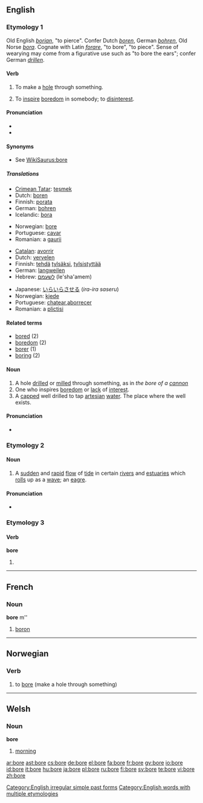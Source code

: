 {{wikipedia}}
==English==

===Etymology 1===
Old English ''[[borian]]'', "to pierce". Confer Dutch ''[[boren]]'', German ''[[bohren]]'', Old Norse ''[[bora]]''. Cognate with Latin ''[[forare]]'', "to bore", "to piece". Sense of wearying may come from a figurative use such as "to bore the ears"; confer German ''[[drillen]]''.

====Verb====
{{en-verb|bor|ing}}

# {{transitive}} To make a [[hole]] through something.
# {{transitive}} To [[inspire]] [[boredom]] in somebody; to [[disinterest]].

====Pronunciation====
* {{IPA|/boʊr/; /boː/ before consonants, /boːr/ before vowels}}
* {{audio|en-us-bore.ogg|Audio (US)}}

====Synonyms====
* See [[WikiSaurus:bore]]

=====Translations=====
{{rfc-level|Translations at L4+ not in L3 POS section}}
{{trans-top|to make a hole}}
* [[Crimean Tatar]]: [[teşmek]]
* Dutch: [[boren]]
* Finnish: [[porata]]
* German: [[bohren]]
* Icelandic: [[bora]]
{{trans-mid}}
* Norwegian: [[#Norwegian|bore]]
* Portuguese: [[cavar]]
* Romanian: a [[gaurii]]
{{trans-bottom}}

{{trans-top|to inspire boredom}}
* [[Catalan]]: [[avorrir]]
* Dutch: [[vervelen]]
* Finnish: [[tehdä]] [[tylsä]]ksi, [[tylsistyttää]]
* German: [[langweilen]]
* Hebrew: [[לשעמם]] (le'sha'amem)
{{trans-mid}}
* Japanese: [[いらいらさせる]] (''ira-ira saseru'')
* Norwegian: [[kjede]]
* Portuguese: [[chatear]],[[aborrecer]]
* Romanian: a [[plictisi]]
{{trans-bottom}}

====Related terms====
* [[bored]] (2)
* [[boredom]] (2)
* [[borer]] (1)
* [[boring]] (2)

====Noun====
{{en-noun}}

# A hole [[drill]]ed or [[mill]]ed through something, as in ''the bore of a [[cannon]]''
# One who inspires [[boredom]] or [[lack]] of [[interest]].
# A [[cap]]ped well drilled to tap [[artesian]] [[water]].  The place where the well exists.

====Pronunciation====
* {{IPA|/boː/ before consonants, /boːr/ before vowles}}

===Etymology 2===

====Noun====
{{en-noun}}

# A [[sudden]] and [[rapid]] [[flow]] of [[tide]] in certain [[river]]s and [[estuaries]] which [[roll]]s up as a [[wave]]; an [[eagre]].

====Pronunciation====
* {{IPA|/boː/ before consonants, /boːr/ before vowles}}

===Etymology 3===

====Verb====
'''bore'''

# {{simple past of|''[[bear]]''}}

[[Category:English irregular simple past forms]]
[[Category:English words with multiple etymologies]]

----

==French==

===Noun===
'''bore''' m''

# [[boron]]

----

==Norwegian==

===Verb===
{{no-verb-1|bor}}

# to [[bore]] (make a hole through something)

----

==Welsh==

===Noun===
'''bore'''

# [[morning]]

[[ar:bore]]
[[ast:bore]]
[[cs:bore]]
[[de:bore]]
[[el:bore]]
[[fa:bore]]
[[fr:bore]]
[[gv:bore]]
[[io:bore]]
[[id:bore]]
[[it:bore]]
[[hu:bore]]
[[ja:bore]]
[[pl:bore]]
[[ru:bore]]
[[fi:bore]]
[[sv:bore]]
[[te:bore]]
[[vi:bore]]
[[zh:bore]]
